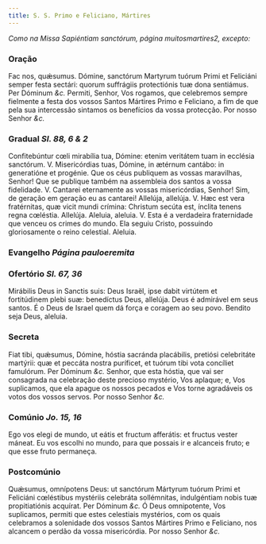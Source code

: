 ```yaml
---
title: S. S. Primo e Feliciano, Mártires
---
```


<em>Como na Missa Sapiéntiam sanctórum, página muitosmartires2, excepto:</em>

### Oração

<div class="grid grid-cols-2 gap-5">
  <span class="text-justify">
    Fac nos, quǽsumus. Dómine, sanctórum Martyrum tuórum Primi et Feliciáni
    semper festa sectári: quorum suffrágiis protectiónis tuæ dona sentiámus. Per
    Dóminum <em>&c.</em>
  </span>
  <span class="text-justify">
    Permiti, Senhor, Vos rogamos, que celebremos sempre fielmente a festa dos
    vossos Santos Mártires Primo e Feliciano, a fim de que pela sua intercessão
    sintamos os benefícios da vossa protecção. Por nosso Senhor <em>&c.</em>
  </span>
</div>

### Gradual <em>Sl. 88, 6 & 2</em>

<div class="grid grid-cols-2 gap-5">
  <span class="text-justify">
    Confitebúntur cœli mirabília tua, Dómine: etenim veritátem tuam in ecclésia
    sanctórum. V. Misericórdias tuas, Dómine, in ætérnum cantábo: in generatióne
    et progénie.
  </span>
  <span class="text-justify">
    Que os céus publiquem as vossas maravilhas, Senhor! Que se publique também
    na assembleia dos santos a vossa fidelidade. V. Cantarei eternamente as
    vossas misericórdias, Senhor! Sim, de geração em geração eu as cantarei!
  </span>
  <span class="text-justify">
    Allelúja, allelúja. V. Hæc est vera fratérnitas, quæ vicit mundi crímina:
    Christum secúta est, ínclita tenens regna cœléstia. Allelúja.
  </span>
  <span class="text-justify">
    Aleluia, aleluia. V. Esta é a verdadeira fraternidade que venceu os crimes
    do mundo. Ela seguiu Cristo, possuindo gloriosamente o reino celestial.
    Aleluia.
  </span>
</div>

### Evangelho <em>Página pauloeremita</em>

### Ofertório <em>Sl. 67, 36</em>

<div class="grid grid-cols-2 gap-5">
  <span class="text-justify">
    Mirábilis Deus in Sanctis suis: Deus Israël, ipse dabit virtútem et
    fortitúdinem plebi suæ: benedíctus Deus, allelúja.
  </span>
  <span class="text-justify">
    Deus é admirável em seus santos. É o Deus de Israel quem dá força e coragem
    ao seu povo. Bendito seja Deus, aleluia.
  </span>
</div>

### Secreta

<div class="grid grid-cols-2 gap-5">
  <span class="text-justify">
    Fiat tibi, quǽsumus, Dómine, hóstia sacránda placábilis, pretiósi
    celebritáte martýrii: quæ et peccáta nostra puríficet, et tuórum tibi vota
    concíliet famulórum. Per Dóminum <em>&c.</em>
  </span>
  <span class="text-justify">
    Senhor, que esta hóstia, que vai ser consagrada na celebração deste precioso
    mystério, Vos aplaque; e, Vos suplicamos, que ela apague os nossos pecados e
    Vos torne agradáveis os votos dos vossos servos. Por nosso Senhor
    <em>&c.</em>
  </span>
</div>

### Comúnio <em>Jo. 15, 16</em>

<div class="grid grid-cols-2 gap-5">
  <span class="text-justify">
    Ego vos elegi de mundo, ut eátis et fructum afferátis: et fructus vester
    máneat.
  </span>
  <span class="text-justify">
    Eu vos escolhi no mundo, para que possais ir e alcanceis fruto; e que esse
    fruto permaneça.
  </span>
</div>

### Postcomúnio

<div class="grid grid-cols-2 gap-5">
  <span class="text-justify">
    Quǽsumus, omnípotens Deus: ut sanctórum Mártyrum tuórum Primi et Feliciáni
    cœléstibus mystériis celebráta sollémnitas, indulgéntiam nobis tuæ
    propitiatiónis acquírat. Per Dóminum <em>&c.</em>
  </span>
  <span class="text-justify">
    Ó Deus omnipotente, Vos suplicamos, permiti que estes celestiais mystérios,
    com os quais celebramos a solenidade dos vossos Santos Mártires Primo e
    Feliciano, nos alcancem o perdão da vossa misericórdia. Por nosso Senhor
    <em>&c.</em>
  </span>
</div>
